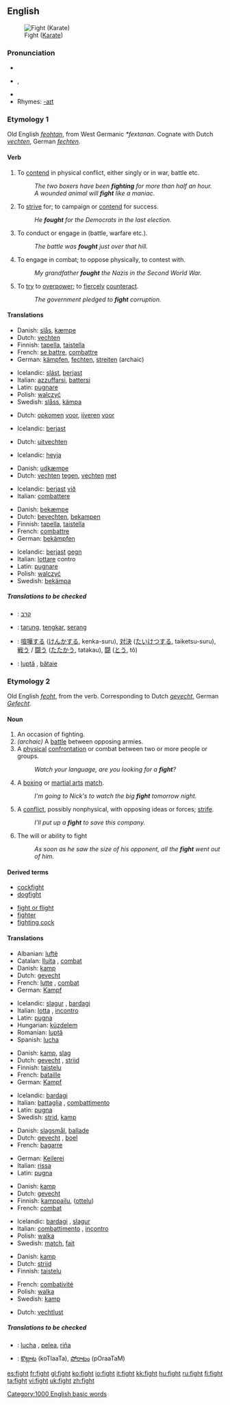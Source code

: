 ==English==

[[Image:Fight.gif|thumb|Fight ([[Karate]])]]

{{rank|per|result|formed|763|fight|agree|sit|considerable}}

===Pronunciation===
*{{IPA|/faɪt/}}
*{{AHD|fīt}}, {{SAMPA|/faIt/}}
*{{audio|en-us-fight.ogg|Audio (US)}}
*Rhymes: [[Rhymes:English:-aɪt|-aɪt]]

===Etymology 1===
Old English ''[[feohtan]]'', from West Germanic ''*fextanan''. Cognate with Dutch ''[[vechten]]'', German ''[[fechten]]''.

====Verb====
{{en-verb|fights|fighting|fought|'''[[fought]]''' ''or (archaic)'' '''[[foughten]]'''}}

# {{intransitive}} To [[contend]] in physical conflict, either singly or in war, battle etc.
#:''The two boxers have been '''fighting''' for more than half an hour.''
#:''A wounded animal will '''fight''' like a maniac.''
# {{intransitive}} To [[strive]] for; to campaign or [[contend]] for success.
#:''He '''fought''' for the Democrats in the last election.''
# {{transitive}} To conduct or engage in (battle, warfare etc.).
#:''The battle was '''fought''' just over that hill.''
# {{transitive}} To engage in combat; to oppose physically, to contest with.
#:''My grandfather '''fought''' the Nazis in the Second World War.''
# {{transitive}} To [[try]] to [[overpower]]; to [[fiercely]] [[counteract]].
#:''The government pledged to '''fight''' corruption.''

====Translations====
{{top|to be involved in physical confrontation}}
*Danish: [[slås]], [[kæmpe]]
*Dutch: [[vechten]]
*Finnish: [[tapella]], [[taistella]]
*French: [[se battre]], [[combattre]]
*German: [[kämpfen]], [[fechten]], [[streiten]] (archaic)
{{mid}}
*Icelandic: [[slást]], [[berjast]]
*Italian: [[azzuffarsi]], [[battersi]]
*Latin: [[pugnare]]
*Polish: [[walczyć]]
*Swedish: [[slåss]], [[kämpa]]
{{bottom}}

{{top|to strive for}}
*Dutch: [[opkomen]] [[voor]], [[ijveren]] [[voor]]
{{mid}}
*Icelandic: [[berjast]]
{{bottom}}

{{top|to conduct or engage in}}
*Dutch: [[uitvechten]]
{{mid}}
*Icelandic: [[heyja]]
{{bottom}}

{{top|to engage in combat}}
*Danish: [[udkæmpe]]
*Dutch: [[vechten]] [[tegen]], [[vechten]] [[met]]
{{mid}}
*Icelandic: [[berjast]] [[við]]
*Italian: [[combattere]]
{{bottom}}

{{top|to counteract}}
*Danish: [[bekæmpe]]
*Dutch: [[bevechten]], [[bekampen]]
*Finnish: [[tapella]], [[taistella]]
*French: [[combattre]]
*German: [[bekämpfen]]
{{mid}}
*Icelandic: [[berjast]] [[gegn]]
*Italian: [[lottare]] contro
*Latin: [[pugnare]]
*Polish: [[walczyć]]
*Swedish: [[bekämpa]]
{{bottom}}

=====Translations to be checked=====
{{checktrans}}
*{{ttbc|Hebrew}}: [[קרב]]
*{{ttbc|Indonesian}}: [[tarung]], [[tengkar]], [[serang]]
*{{ttbc|Japanese}}: [[喧嘩する]] ([[けんかする]], kenka-suru), [[対決]] ([[たいけつする]], taiketsu-suru), [[戦う]] / [[闘う]] ([[たたかう]], tatakau), [[闘]] ([[とう]], tô)
*{{ttbc|Romanian}}: [[luptă]] {{f}}, [[bătaie]] {{f}}

===Etymology 2===
Old English ''[[feoht]]'', from the verb.  Corresponding to Dutch ''[[gevecht]]'', German ''[[Gefecht]]''.

====Noun====
{{en-noun}}
{{WikiSaurus-link|fight}}

# An occasion of fighting.
# ''(archaic)'' A [[battle]] between opposing armies.
# A [[physical]] [[confrontation]] or combat between two or more people or groups.
#:''Watch your language, are you looking for a '''fight'''?''
# {{cattag|Sports}} A [[boxing]] or [[martial arts]] [[match]].
#:''I'm going to Nick's to watch the big '''fight''' tomorrow night.''
# A [[conflict]], possibly nonphysical, with opposing ideas or forces; [[strife]].
#:''I'll put up a '''fight''' to save this company.''
# The will or ability to fight
#:''As soon as he saw the size of his opponent, all the '''fight''' went out of him.''

====Derived terms====
{{top2}}
*[[cockfight]]
*[[dogfight]]
{{mid2}}
*[[fight or flight]]
*[[fighter]]
*[[fighting cock]]
{{bottom2}}

====Translations====
{{top|occasion of fighting}}
*Albanian: [[luftë]] {{f}}
*Catalan: [[lluita]] {{f}}, [[combat]] {{m}}
*Danish: [[kamp]]
*Dutch: [[gevecht]] {{n}}
*French: [[lutte]] {{f}}, [[combat]] {{m}}
*German: [[Kampf]] {{m}}
{{mid}}
*Icelandic: [[slagur]] {{m}}, [[bardagi]] {{m}}
*Italian: [[lotta]] {{f}}, [[incontro]] {{m}}
*Latin: [[pugna]]
*Hungarian: [[küzdelem]]
*Romanian: [[luptă]] {{f}}
*Spanish: [[lucha]] {{f}}
{{bottom}}

{{top|battle}}
*Danish: [[kamp]], [[slag]]
*Dutch: [[gevecht]] {{n}}, [[strijd]] {{m}}
*Finnish: [[taistelu]]
*French: [[bataille]] {{f}}
*German: [[Kampf]] {{m}}
{{mid}}
*Icelandic: [[bardagi]] {{m}}
*Italian: [[battaglia]] {{f}}, [[combattimento]] {{m}}
*Latin: [[pugna]]
*Swedish: [[strid]], [[kamp]]
{{bottom}}

{{top|physical confrontation}}
*Danish: [[slagsmål]], [[ballade]]
*Dutch: [[gevecht]] {{n}}, [[boel]] {{m}} {{colloquial}} {{Flemish}}
*French: [[bagarre]] {{f}}
{{mid}}
*German: [[Keilerei]] {{f}}
*Italian: [[rissa]] {{f}}
*Latin: [[pugna]]
{{bottom}}

{{top|martial arts match}}
*Danish: [[kamp]] 
*Dutch: [[gevecht]] {{n}}
*Finnish: [[kamppailu]], ([[ottelu]])
*French: [[combat]] {{m}}
{{mid}}
*Icelandic: [[bardagi]] {{m}}, [[slagur]] {{m}}
*Italian: [[combattimento]] {{m}}, [[incontro]] {{m}}
*Polish: [[walka]] {{f}}
*Swedish: [[match]], [[fajt]]
{{bottom}}

{{top|conflict of will, strife}}
*Danish: [[kamp]]
*Dutch: [[strijd]] {{m}}
*Finnish: [[taistelu]]
{{mid}}
*French: [[combativité]] {{f}}
*Polish: [[walka]] {{f}}
*Swedish: [[kamp]]
{{bottom}}

{{top|will or ability to fight}}
*Dutch: [[vechtlust]] {{m}}
{{mid}}
{{bottom}}

=====Translations to be checked=====
{{checktrans}}
*{{ttbc|Spanish}}: [[lucha]] {{f}}, [[pelea]], [[riña]]
*{{ttbc|Telugu}}: [[కొట్లాట]] (koTlaaTa), [[పోరాటం]] (pOraaTaM)

[[Category:1000 English basic words]]

[[es:fight]]
[[fr:fight]]
[[gl:fight]]
[[ko:fight]]
[[io:fight]]
[[it:fight]]
[[kk:fight]]
[[hu:fight]]
[[ru:fight]]
[[fi:fight]]
[[ta:fight]]
[[vi:fight]]
[[uk:fight]]
[[zh:fight]]